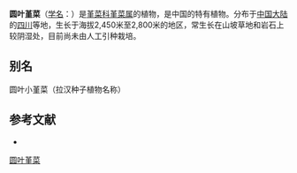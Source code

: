 {{Speciesbox
| name = 圆叶堇菜
| status = 
| status_system = 
| image =
| genus = Viola
| species =  pseudo-bambusetorum
| authority = Chang
}}

'''圆叶堇菜'''（[[学名|学名]]：{{lang|la|''Viola pseudo-bambusetorum''}}）是[[堇菜科|堇菜科]][[堇菜属|堇菜属]]的植物，是中国的特有植物。分布于[[中国大陆|中国大陆]]的[[四川|四川]]等地，生长于海拔2,450米至2,800米的地区，常生长在山坡草地和岩石上较阴湿处，目前尚未由人工引种栽培。

== 别名 ==
圆叶小堇菜（拉汉种子植物名称）

== 参考文献 ==
<div class="references-small">
* {{cite web| url =http://www.bioinfo.cn/db05/KmzwSpecies.php?action=view&id=23828| title =圆叶堇菜| work =《中国高等植物数据库全库》| publisher =中国科学院微生物研究所| author =昆明植物研究所| accessdate =2009-02-25| deadurl =yes| archiveurl =https://web.archive.org/web/20160305003223/http://www.bioinfo.cn/db05/KmzwSpecies.php?action=view&id=23828| archivedate =2016-03-05}}
</div>

[[Category:堇菜属|圆叶堇菜]]


{{植物小作品}}